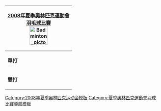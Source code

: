 {| class="infobox" style="padding:0.3em; float:right; margin-left:15px; border:1px solid #E52B50; background:#f5faff; font-size:90%; line-height:1.5em"
|- style="background:#cedff2; text-align:center;"
!colspan=6|[[2008年夏季奧林匹克運動會]]<br>[[2008年夏季奧林匹克運動會羽毛球比賽|羽毛球比賽]]<br/>[[File:Badminton pictogram.svg|60px]]
|-
|'''單打'''
|&nbsp;
|[[2008年夏季奧林匹克運動會羽毛球男子單打比賽|男單]]
|[[2008年夏季奧林匹克運動會羽毛球女子單打比賽|女單]]
|-
|'''雙打'''
|&nbsp;
|[[2008年夏季奧林匹克運動會羽毛球男子雙打比賽|男雙]]
|[[2008年夏季奧林匹克運動會羽毛球女子雙打比賽|女雙]]
|[[2008年夏季奧林匹克運動會羽毛球混合雙打比賽|混雙]]
|
|}<noinclude>
[[Category:2008年夏季奥林匹克运动会模板]]
[[Category:夏季奧林匹克運動會羽球比賽導航模板]]
</noinclude>